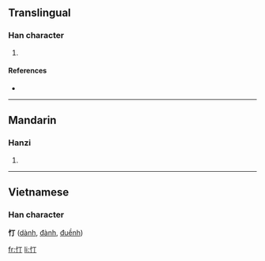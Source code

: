 ==Translingual==

===Han character===
{{Han char|rn=61|rad=心|as=02|sn=5|four=|canj=心一弓 (PMN)}}

# {{defn|Han|sort=心02}}

====References====
* {{Han ref|kx=0375.110|dkj=10308|dj=0702.080|hdz=42268.060|uh=5FCA|ud=24522}}

----

==Mandarin==

===Hanzi===
{{cmn-hanzi|pin=[[dìng]] ([[ding4]])|wg=ting<sup>4</sup>}}

# {{defn|Mandarin}}

----

==Vietnamese==
===Han character===
'''忊''' ([[dành]], [[đành]], [[đuềnh]])

[[fr:忊]]
[[li:忊]]